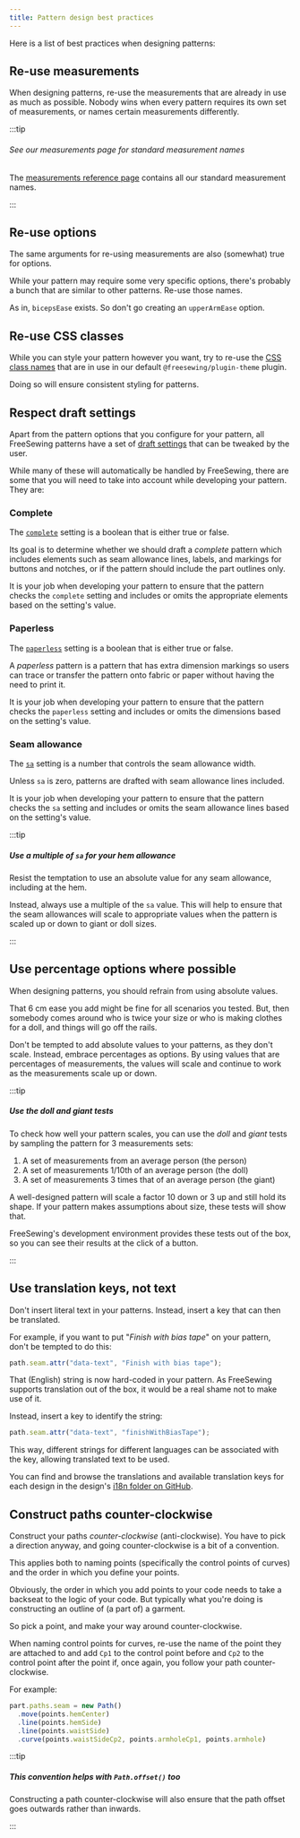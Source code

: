 ```yaml
---
title: Pattern design best practices
---
```


Here is a list of best practices when designing patterns:

## Re-use measurements

When designing patterns, re-use the measurements that are already in use as much as possible.
Nobody wins when every pattern requires its own set of measurements, or names
certain measurements differently.

:::tip

###### See our measurements page for standard measurement names

The [measurements reference page](/reference/measurements/)
contains all our standard measurement names.

:::

## Re-use options

The same arguments for re-using measurements are also (somewhat) true for options.

While your pattern may require some very specific
options, there's probably a bunch that are similar to other patterns. Re-use those names.

As in, `bicepsEase` exists. So don't go creating an `upperArmEase` option.

## Re-use CSS classes

While you can style your pattern however you want, try to re-use the
[CSS class names](/reference/css) that
are in use in our default `@freesewing/plugin-theme` plugin.

Doing so will ensure consistent styling for patterns.

## Respect draft settings

Apart from the pattern options that you configure for your pattern,
all FreeSewing patterns have a set of [draft settings](/reference/settings) that can be tweaked
by the user.

While many of these will automatically be handled by FreeSewing, there are some
that you will need to take into account while developing your pattern. They are:

### Complete

The [`complete`](/reference/settings/complete) setting is a boolean that is either true or false.

Its goal is to determine whether we should draft a _complete_ pattern which
includes elements such as seam allowance lines, labels, and markings for
buttons and notches,
or if the pattern should include the part outlines only.

It is your job when developing your pattern to ensure that the pattern
checks the `complete` setting and includes or omits the appropriate elements
based on the setting's value.

### Paperless

The [`paperless`](/reference/settings/paperless) setting is a boolean that is either true or false.

A _paperless_ pattern is a pattern that has extra dimension markings so
users can trace or transfer the pattern onto fabric or paper without having
the need to print it.

It is your job when developing your pattern to ensure that the pattern
checks the `paperless` setting and includes or omits the dimensions
based on the setting's value.

### Seam allowance

The [`sa`](/reference/settings/sa) setting is a number that controls the seam allowance width.

Unless `sa` is zero, patterns are drafted with seam allowance lines included.

It is your job when developing your pattern to ensure that the pattern
checks the `sa` setting and includes or omits the seam allowance lines
based on the setting's value.

:::tip

##### Use a multiple of `sa` for your hem allowance

Resist the temptation to use an absolute value for any seam allowance,
including at the hem.

Instead, always use a multiple of the `sa` value.
This will help to ensure that the seam allowances will scale to appropriate
values when the pattern is scaled up or down to giant or doll sizes.

:::

## Use percentage options where possible

When designing patterns, you should refrain from using absolute values.

That 6 cm ease you add might be fine for all scenarios you tested.
But, then somebody comes around who is twice your size or who is making clothes for a doll,
and things will go off the rails.

Don't be tempted to add absolute values to your patterns, as they don't scale.
Instead, embrace percentages as options.
By using values that are percentages of measurements, the values will scale
and continue to work as the measurements scale up or down.

:::tip

##### Use the doll and giant tests

To check how well your pattern scales, you can
use the _doll_ and _giant_ tests by sampling the pattern for 3 measurements sets:

1. A set of measurements from an average person (the person)
2. A set of measurements 1/10th of an average person (the doll)
3. A set of measurements 3 times that of an average person (the giant)

A well-designed pattern will scale a factor 10 down or 3 up and still hold its shape.
If your pattern makes assumptions about size, these tests will show that.

FreeSewing's development environment provides these tests out of the box,
so you can see their results at the click of a button.

:::

## Use translation keys, not text

Don't insert literal text in your patterns. Instead, insert a key that can then be translated.

For example, if you want to put "_Finish with bias tape_" on your pattern, don't be
tempted to do this:

```js
path.seam.attr("data-text", "Finish with bias tape");
```

That (English) string is now hard-coded in your pattern. As FreeSewing supports
translation out of the box, it would be a real shame not to make use of it.

Instead, insert a key to identify the string:

```js
path.seam.attr("data-text", "finishWithBiasTape");
```

This way, different strings for different languages can be associated with
the key, allowing translated text to be used.

You can find and browse the translations and available translation keys for each design in the design's
[i18n folder on GitHub][1].

[1]: https://github.com/freesewing/freesewing/tree/develop/designs/aaron/i18n

## Construct paths counter-clockwise

Construct your paths _counter-clockwise_ (anti-clockwise). You have to pick a direction anyway, and going
counter-clockwise is a bit of a convention.

This applies both to naming points (specifically the control points of curves)
and the order in which you define your points.

Obviously, the order in which you add points to your code needs to take a backseat
to the logic of your code. But typically what you're doing is constructing an outline
of (a part of) a garment.

So pick a point, and make your way around counter-clockwise.

When naming control points for curves, re-use the name of the point they are attached to
and add `Cp1` to the control point before and `Cp2` to the control point after the point if,
once again, you follow your path counter-clockwise.

For example:

```js
part.paths.seam = new Path()
  .move(points.hemCenter)
  .line(points.hemSide)
  .line(points.waistSide)
  .curve(points.waistSideCp2, points.armholeCp1, points.armhole)
```

:::tip

##### This convention helps with `Path.offset()` too

Constructing a path counter-clockwise will also ensure that the path offset goes outwards
rather than inwards.

:::


